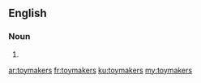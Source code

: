==English==

===Noun===
{{head|en|plural}}

# {{plural of|toymaker|lang=en}}

[[ar:toymakers]]
[[fr:toymakers]]
[[ku:toymakers]]
[[my:toymakers]]